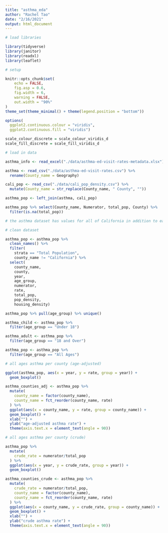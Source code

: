 ```yaml
---
title: "asthma_eda"
author: "Rachel Tao"
date: "2/16/2021"
output: html_document
---
```


```r
# load libraries

library(tidyverse)
library(janitor)
library(readxl)
library(leaflet)

# setup

knitr::opts_chunk$set(
	echo = FALSE,
	fig.asp = 0.6,
	fig.width = 6,
	warning = FALSE,
	out.width = "90%"
)
theme_set(theme_minimal() + theme(legend.position = "bottom"))

options(
  ggplot2.continuous.colour = "viridis",
  ggplot2.continuous.fill = "viridis")

scale_colour_discrete = scale_colour_viridis_d
scale_fill_discrete = scale_fill_viridis_d
```

```r
# load in data

asthma_info <- read_excel("./data/asthma-ed-visit-rates-metadata.xlsx")

asthma <- read_csv("./data/asthma-ed-visit-rates.csv") %>% 
  rename(County_name = Geography)

cali_pop <- read_csv("./data/cali_pop_density.csv") %>% 
  mutate(County_name = str_replace(County_name, " County", ""))

asthma_pop <- left_join(asthma, cali_pop)

asthma_pop %>% select(County_name, Numerator, total_pop, County) %>% 
  filter(is.na(total_pop))

# the asthma dataset has values for all of California in addition to each county

```

```r
# clean dataset

asthma_pop <- asthma_pop %>% 
  clean_names() %>% 
  filter(
    strata == "Total Population",
    county_name != "California") %>% 
  select(
    county_name,
    county,
    year,
    age_group,
    numerator,
    rate,
    total_pop,
    pop_density,
    housing_density)

asthma_pop %>% pull(age_group) %>% unique()

asthma_child <- asthma_pop %>% 
  filter(age_group == "Under 18")

asthma_adult <- asthma_pop %>% 
  filter(age_group == "18 and Over")

asthma_pop <- asthma_pop %>% 
  filter(age_group == "All Ages")

```


```r
# all ages asthma per county (age-adjusted)

ggplot(asthma_pop, aes(x = year, y = rate, group = year)) +
  geom_boxplot()

asthma_counties_adj <- asthma_pop %>% 
  mutate(
    county_name = factor(county_name),
    county_name = fct_reorder(county_name, rate)
  ) %>% 
  ggplot(aes(x = county_name, y = rate, group = county_name)) +
  geom_boxplot() +
  xlab("") +
  ylab("age-adjusted asthma rate") +
  theme(axis.text.x = element_text(angle = 90))

```


```r
# all ages asthma per county (crude)

asthma_pop %>% 
  mutate(
    crude_rate = numerator/total_pop
  ) %>% 
  ggplot(aes(x = year, y = crude_rate, group = year)) +
  geom_boxplot()

asthma_counties_crude <- asthma_pop %>% 
  mutate(
    crude_rate = numerator/total_pop,
    county_name = factor(county_name),
    county_name = fct_reorder(county_name, rate)
  ) %>% 
  ggplot(aes(x = county_name, y = crude_rate, group = county_name)) +
  geom_boxplot() +
  xlab("") +
  ylab("crude asthma rate") +
  theme(axis.text.x = element_text(angle = 90))

```

